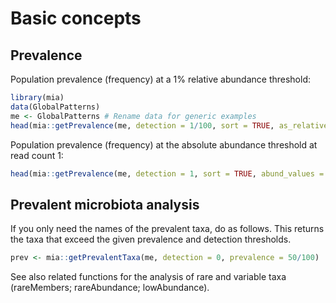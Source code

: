 # Basic concepts {#concepts}


## Prevalence

Population prevalence (frequency) at a 1% relative abundance threshold:

```r
library(mia)
data(GlobalPatterns)
me <- GlobalPatterns # Rename data for generic examples
head(mia::getPrevalence(me, detection = 1/100, sort = TRUE, as_relative = TRUE))
```


Population prevalence (frequency) at the absolute abundance threshold at read count 1:

```r
head(mia::getPrevalence(me, detection = 1, sort = TRUE, abund_values = "counts", as_relative = FALSE))
```



## Prevalent microbiota analysis

If you only need the names of the prevalent taxa, do as follows. This
returns the taxa that exceed the given prevalence and detection
thresholds.

```r
prev <- mia::getPrevalentTaxa(me, detection = 0, prevalence = 50/100)
```

See also related functions for the analysis of rare and variable taxa (rareMembers; rareAbundance; lowAbundance).  

